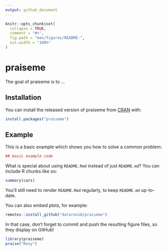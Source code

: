 ```yaml
---
output: github_document
---
```


<!-- README.md is generated from README.Rmd. Please edit that file -->

```r
knitr::opts_chunk$set(
  collapse = TRUE,
  comment = "#>",
  fig.path = "man/figures/README-",
  out.width = "100%"
)
```
# praiseme

The goal of praiseme is to ...

## Installation

You can install the released version of praiseme from [CRAN](https://CRAN.R-project.org) with:

``` r
install.packages("praiseme")
```

## Example

This is a basic example which shows you how to solve a common problem:

```r
## basic example code
```

What is special about using `README.Rmd` instead of just `README.md`? You can include R chunks like so:

```r
summary(cars)
```

You'll still need to render `README.Rmd` regularly, to keep `README.md` up-to-date.

You can also embed plots, for example:

```r
remotes::install_github("dataroni8/praiseme")
```

In that case, don't forget to commit and push the resulting figure files, so they display on GitHub!

```r
library(praiseme)
praise("Roxy")

```
